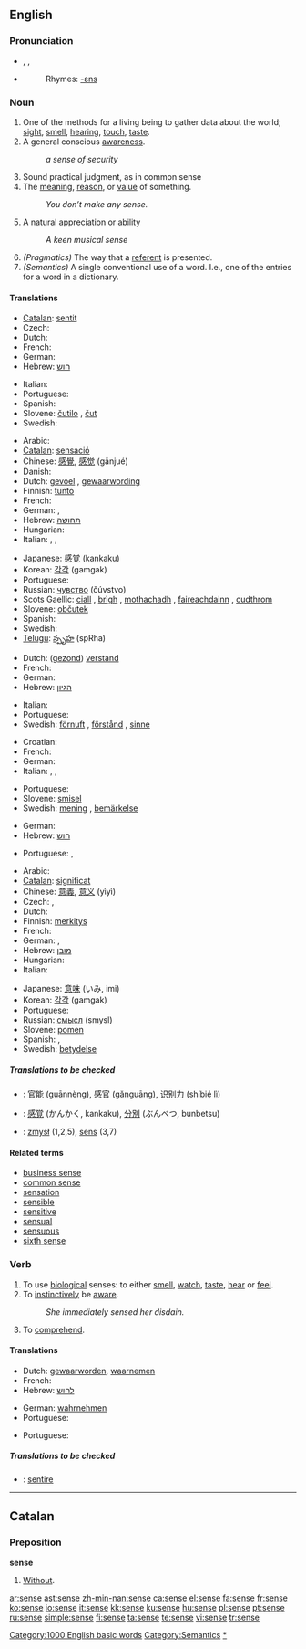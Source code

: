 {{see|Sense}}
==English==

{{rank|cause|close|England|420|sense|ten|beautiful|possible}}

===Pronunciation===
* {{enPR|sĕns}}, {{IPA|/sɛns/}}, {{SAMPA|/sEns/}}
* {{audio|en-us-sense.ogg|Audio (US)}}
*: Rhymes: [[Rhymes:English:-ɛns|-ɛns]]

===Noun===
{{en-noun}}

# One of the methods for a living being to gather data about the world; [[sight]], [[smell]], [[hearing]], [[touch]], [[taste]].
# A general conscious [[awareness]].
#: ''a sense of security''
# Sound practical judgment, as in common sense
# The [[meaning]], [[reason]], or [[value]] of something.
#: ''You don’t make any sense.''
# A natural appreciation or ability
#: ''A keen musical sense''
# ''(Pragmatics)'' The way that a [[referent]] is presented.
# ''(Semantics)'' A single conventional use of a word. I.e., one of the entries for a word in a dictionary.

====Translations====
{{trans-top|method to gather data}}
* [[Catalan]]: [[sentit]] {{m}}
* Czech: {{t-|cs|smysl|m}}
* Dutch: {{t-|nl|zintuig|n}}
* French: {{t+|fr|sens|m}}
* German: {{t+|de|Sinn|m}}
* Hebrew: [[חוש]] {{romanization of Hebrew|khúsh}} {{m}}
{{trans-mid}}
* Italian: {{t+|it|senso|m}}
* Portuguese: {{t+|pt|sentido|m}}
* Spanish: {{t-|es|sentido|m}}
* Slovene: [[čutilo]] {{n}}, [[čut]] {{m}}
* Swedish: {{t+|sv|sinne|n}}
{{trans-bottom}}

{{trans-top|conscious awareness}}
* Arabic: {{ARchar|[[احساس]]}} {{IPAchar|(’eħsās)}} {{m}}
* [[Catalan]]: [[sensació]] {{m}}
* Chinese: [[感覺]], [[感觉]] (gǎnjué)
* Danish: {{t-|da|fornemmelse}}
* Dutch: [[gevoel]] {{n}}, [[gewaarwording]] {{f}}
* Finnish: [[tunto]]
* French: {{t+|fr|sens|m}}
* German: {{t+|de|Gefühl|n}}, {{t+|de|Sinn|m}}
* Hebrew: [[תחושה]] {{romanization of Hebrew|tkhúsha}} {{f}}
* Hungarian: {{t-|hu|érzés}}
* Italian: {{t+|it|senso|m}}, {{t+|it|coscienza|f}}, {{t+|it|sensazione|f}}
{{trans-mid}}
* Japanese: [[感覚]] (kankaku)
* Korean: [[감각]] (gamgak)
* Portuguese: {{t+|pt|senso|m}}
* Russian: [[чувство]] (čúvstvo) {{n}}
* Scots Gaellic: [[ciall]] {{f}}, [[brìgh]] {{f}}, [[mothachadh]] {{m}}, [[faireachdainn]] {{m}}, [[cudthrom]] {{m}}
* Slovene: [[občutek]] {{m}}
* Spanish: {{t+|es|sensación|f}}
* Swedish: {{t+|sv|sinne|n}}
* [[Telugu]]: [[స్పృహ]] (spRha)
{{trans-bottom}}

{{trans-top|sound judgement}}
* Dutch: ([[gezond verstand|gezond]]) [[verstand]] {{n}}
* French: {{t+|fr|sens|m}}
* German: {{t+|de|Sinn|m}}
* Hebrew: [[הגיון]] {{romanization of Hebrew|higayón}} {{m}}
{{trans-mid}}
* Italian: {{t+|it|senso|m}}
* Portuguese: {{t+|pt|sentido|m}}
* Swedish: [[förnuft]] {{n}}, [[förstånd]] {{n}}, [[sinne]] {{n}}
{{trans-bottom}}

{{trans-top|meaning or reason}}
* Croatian: {{t-|hr|smisao|m}}
* French: {{t+|fr|sens|m}}
* German: {{t+|de|Verstand|m}}
* Italian: {{t+|it|senso|m}}, {{t+|it|significato|m}},
{{trans-mid}}
* Portuguese: {{t+|pt|sentido|m}}
* Slovene: [[smisel]] {{m}}
* Swedish: [[mening]] {{c}}, [[bemärkelse]] {{c}}
{{trans-bottom}}

{{trans-top|natural ability}}
* German: {{t+|de|Sinn}}
* Hebrew: [[חוש]] {{romanization of Hebrew|khúsh}} {{m}}
{{trans-mid}}
* Portuguese: {{t+|pt|sentido|m}}, {{t+|pt|senso|m}}
{{trans-bottom}}

{{trans-top|pragmatics term}}
{{trans-mid}}
{{trans-bottom}}

{{trans-top|semantics term}}
* Arabic: {{ARchar|[[معنى]]}} {{IPAchar|(maʕna)}} {{m}}
* [[Catalan]]: [[significat]] {{m}}
* Chinese: [[意義]], [[意义]] (yìyì)
* Czech: {{t-|cs|smysl|m}}, {{t-|cs|význam|m}}
* Dutch: {{t+|nl|betekenis|f}}
* Finnish: [[merkitys]]
* French: {{t+|fr|sens|m}}
* German: {{t+|de|Sinn|m}}, {{t+|de|Bedeutung|f}}
* Hebrew: [[מובן]] {{romanization of Hebrew|muván}} {{m}}
* Hungarian: {{t-|hu|értelem}}
* Italian: {{t+|it|senso|m}}
{{trans-mid}}
* Japanese: [[意味]] (いみ, imi)
* Korean: [[감각]] (gamgak)
* Portuguese: {{t+|pt|sentido|m}}
* Russian: [[смысл]] (smysl) {{m}}
* Slovene: [[pomen]] {{m}}
* Spanish: {{t+|es|significado|m}}, {{t-|es|acepción|f}}
* Swedish: [[betydelse]] {{c}}
{{trans-bottom}}

=====Translations to be checked=====
{{checktrans}}
* {{ttbc|Chinese}}: [[官能]] (guānnèng), [[感官]] (gǎnguāng), [[识别力]] (shíbié lì)
* {{ttbc|Japanese}}: [[感覚]] (かんかく, kankaku), [[分別]] (ぶんべつ, bunbetsu)
* {{ttbc|Polish}}: [[zmysł]] {{m}} (1,2,5), [[sens]] {{m}} (3,7)

====Related terms====
* [[business sense]]
* [[common sense]]
* [[sensation]]
* [[sensible]]
* [[sensitive]]
* [[sensual]]
* [[sensuous]]
* [[sixth sense]]

===Verb===
{{en-verb|[[senses]]|[[sensing]]|[[sensed]]}}

# To use [[biological]] senses: to either [[smell]], [[watch]], [[taste]], [[hear]] or [[feel]].
# To [[instinctively]] be [[aware]].
#: ''She immediately sensed her disdain.''
# To [[comprehend]].

====Translations====
{{trans-top|use biological senses}}
* Dutch: [[gewaarworden]], [[waarnemen]]
* French: {{t+|fr|sentir}}
* Hebrew: [[לחוש]] {{romanization of Hebrew|lakhúsh}}
{{trans-mid}}
* German: [[wahrnehmen]]
* Portuguese: {{t+|pt|sentir}}
{{trans-bottom}}

{{trans-top|To instinctively be aware.}}
{{trans-mid}}
* Portuguese: {{t+|pt|sentir}}
{{trans-bottom}}

=====Translations to be checked=====
{{checktrans}}
* {{ttbc|Latin}}: [[sentire]]

[[Category:1000 English basic words]]
[[Category:Semantics]]

----

==Catalan==

===Preposition===
'''sense'''

# [[without|Without]].

[[Category:Senses|*]]

[[ar:sense]]
[[ast:sense]]
[[zh-min-nan:sense]]
[[ca:sense]]
[[el:sense]]
[[fa:sense]]
[[fr:sense]]
[[ko:sense]]
[[io:sense]]
[[it:sense]]
[[kk:sense]]
[[ku:sense]]
[[hu:sense]]
[[pl:sense]]
[[pt:sense]]
[[ru:sense]]
[[simple:sense]]
[[fi:sense]]
[[ta:sense]]
[[te:sense]]
[[vi:sense]]
[[tr:sense]]
